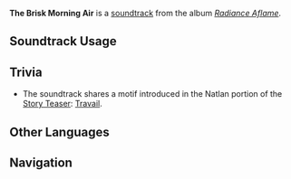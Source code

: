 {{Stub}}
{{Soundtrack Infobox
|image          = Radiance Aflame.png
|album          = Radiance Aflame
|disc           = 1
|number         = 02
|featured       = 
|featured2      = 
|featured3      = 
|featured_disc  = 
|featured_disc2 = 
|featured_disc3 = 
|youtube_id     = 
|spotify_id     = 6S4UDH2xXtNfJNabW8nkFc
|previous       = Bounty of the Fertile Slopes
|next           = Strength in Motion
}}
'''The Brisk Morning Air''' is a [[soundtrack]] from the album ''[[Radiance Aflame]]''.

==Soundtrack Usage==
{{Soundtrack Usage
|location = "Collective of Plenty"//day
|quest = 
|domain = 
|eventgameplay = 
|special_displayed = 
|special = 
|teapot = 
|mediaoriginal = 
}}
<!--
==Other Arrangements==
{{Files by Category Gallery|Media Using an Unreleased Arrangement of {{subst:#titleparts:{{subst:PAGENAME}}}} Soundtrack}}
-->
<!--
==Production Credits==
{| class="wikitable"
! Position
! Staff<ref>NetEase Cloud Music: [https://music.163.com/#/song?id=NUMBER TITLE {{zh|}}]</ref>
|-
! Lyricist
| Hsiang Liu ({{zh|项柳}})
|}
|}
-->
<!--
==Gallery==
<gallery>
</gallery>
-->
==Trivia==
* The soundtrack shares a motif introduced in the Natlan portion of the [[Story Teaser]]: [[Teyvat Chapter Storyline Preview: Travail|Travail]].

==Other Languages==
{{Other Languages
|en       = The Brisk Morning Air
|zhs      = 晨风拭惬气
|zhs_rm   = 
|zht      = 
|zht_rm   = 
|zh_tl    = 
|ja       = 心地よい朝の息吹
|ja_rm    = 
|ja_tl    = 
}}
<!--
==References==
{{Reflist}}
-->

==Navigation==
{{Soundtrack Navbox|Radiance Aflame}}